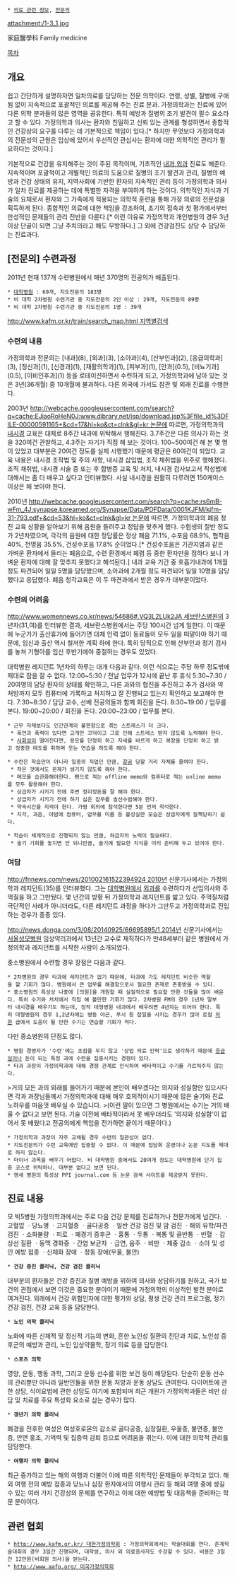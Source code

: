  * [[의료 관련 정보]], [[전문의]]

attachment:/1-3_1.jpg

家庭醫學科
Family medicine

[[목차]]

== 개요 ==
쉽고 간단하게 설명하자면 일차의료를 담당하는 전문 의학이다. 연령, 성별, 질병에 구애됨 없이 지속적으로 포괄적인 의료를 제공해 주는 진료 분과. 가정의학과는 진료에 있어 다른 의학 분과들의 많은 영역을 공유한다. 특히 예방과 질병의 조기 발견이 필수 요소라고 할 수 있다. 가정의학과 의사는 환자와 친밀하고 신뢰 있는 관계를 형성하면서 종합적인 건강상의 요구를 다루는 데 기본적으로 책임이 있다.[* 하지만 무엇보다 가정의학과의 전문성의 근원은 임상에 있어서 우선적인 관심사는 환자에 대한 의학적인 관리가 필요하다는 것이다.]

기본적으로 건강을 유지해주는 것이 주된 목적이며, 기초적인 [[내과]],[[외과]] 진료도 해준다. 지속적이며 포괄적이고 개별적인 의료의 도움으로 질병의 조기 발견과 관리, 질병의 예방과 건강 상태의 유지, 지역사회에 기반한 환자의 지속적인 관리 등이 가정의학과 의사가 일차 진료를 제공하는 데에 특별한 자격을 부여하게 하는 것이다. 
의학적인 지식과 기술의 요체로서 환자와 그 가족에게 적용되는 의학적 훈련을 통해 가정 의료의 전문성을 획득하게 된다. 종합적인 의료에 대한 책임을 강조하여, 초기의 접촉과 첫 평가에서부터 만성적인 문제들의 관리 전반을 다룬다.[* 이런 이유로 가정의학과 개인병원의 경우 3년 이상 단골이 되면 그냥 주치의라고 해도 무방하다.] 그 외에 건강검진도 상당 수 담당하는 진료과다.

== [전문의] 수련과정 ==
2011년 현재 137개 수련병원에서 매년 370명의 전공의가 배출된다.
 * [[대학병원]] : 69개, 지도전문의 183명
 * 비 대학 2차병원 수련기관 중 지도전문의 2인 이상 : 29개, 지도전문의 89명
 * 비 대학 2차병원 수련기관 중 지도전문의 1명 : 39개
[[http://www.kafm.or.kr/train/search_map.html 지역별검색]]

=== 수련의 내용 ===
가정의학과 전문의는 [내과](8), [외과](3), [소아과](4), [산부인과](2), [응급의학과](3), [정신과](1), [신경과](1), [재활의학과](1), [피부과](1), [안과](0.5), [비뇨기과](0.5), [이비인후과](1) 등을 로테이션하면서 수련하게 되고, 가정의학과에 남아 있는 것은 3년(36개월) 중 10개월에 불과하다. 다른 의국에 가서도 참관 및 외래 진료를 수행한다.

2003년 [[http://webcache.googleusercontent.com/search?q=cache:EJiaoRoHeN0J:www.dibrary.net/jsp/download.jsp%3Ffile_id%3DFILE-00000591165+&cd=17&hl=ko&ct=clnk&gl=kr 논문]]에 따르면, 가정의학과의 [[내시경]] 교육은 대체로 8주간 내과에 위탁해서 행해진다. 3.7주간은 다른 의사가 하는 것을 320여건 관찰하고, 4.3주는 자기가 직접 해 보는 것이다. 100~500여건 해 본 몇 명이 있었고 대부분은 20여건 정도를 실제 시행했기 때문에 평균은 60여건이 되었다.
교육 내용은 내시경 조작법 및 주의 사항, 내시경 삽입법, 조직 채취법을 위주로 행해졌다. 조직 채취법, 내시경 시술 중 또는 후 합병증 교육 및 처치, 내시경 검사보고서 작성법에 대해서는 좀 더 배우고 싶다고 인터뷰했다. 사실 내시경을 원활히 다루려면 150케이스 이상은 해 보아야 한다.

2010년 [[http://webcache.googleusercontent.com/search?q=cache:rs6mB-wFm_4J:synapse.koreamed.org/Synapse/Data/PDFData/0001KJFM/kjfm-31-793.pdf+&cd=53&hl=ko&ct=clnk&gl=kr 논문]]에 따르면, 가정의학과의 폐음 청진 교육 상황을 알아보기 위해 음원을 들려주고 정답을 맞추게 했다. 수험생의 절반 정도가 2년차였으며, 각각의 음원에 대한 정답률은 정상 폐음 71.1%, 수포음 68.9%, 협착음 40%, 천명음 35.5%, 건성수포음 17.8% 순이었다.[* 건성수포음은 기관지염과 같은 가벼운 환자에서 들리는 폐음으로, 수련 환경에서 폐렴 등 중한 환자만을 접하다 보니 가벼운 환자에 대해 잘 맞추지 못했다고 해석된다.] 내과 교육 기간 중 호흡기내과에 1개월 정도 파견되어 일일 5명을 담당했으며, 소아과에 2개월 정도 파견되어 일일 10명을 담당했다고 응답했다. 폐음 청각교육은 이 두 파견과에서 받은 경우가 대부분이었다.

=== 수련의 어려움 ===
[[http://www.womennews.co.kr/news/54686#.VQ3L2LUk2JA 세브란스병원]]의 3년차(31,여)를 인터뷰한 결과, 세브란스병원에서는 주당 100시간 넘게 일한다. 이 때문에 누군가가 출산휴가에 들어가면 대체 인력 없이 동료들이 모두 일을 떠맡아야 하기 때문에, 임신과 출산 역시 철저한 계획 하에 한다. 특히 당직으로 인해 산부인과 정기 검사를 놓쳐 기형아를 임신 후반기에야 중절하는 경우도 있었다.

대학병원 레지던트 1년차의 하루는 대개 다음과 같다. 이런 식으로는 주당 하루 정도밖에 제대로 잠을 잘 수 없다.
12:00~5:30 / 전날 업무가 12시에 끝난 후 휴식
5:30~7:30 / 20여명의 담당 환자의 상태를 확인하고, 다른 과와의 협진을 추진하고 추가 검사와 약 처방까지 모두 컴퓨터에 기록하고 처치하고 잘 진행되고 있는지 확인하고 보고해야 한다.
7:30~8:30 / 담당 교수, 선배 전공의들과 함께 회진을 돈다.
8:30~19:00 / 업무를 본다.
19:00~20:00 / 회진을 돈다.
20:00~23:00 / 업무를 본다.

 * 근무 자체보다도 인간관계의 불편함으로 겪는 스트레스가 더 크다. 
  * 폭언과 폭력이 있다면 고개만 끄덕이고 그로 인해 스트레스 받지 않도록 노력해야 한다. 
  * [[사회성]]이 떨어진다면, 용모를 단정히 하고 자세를 바르게 하고 복장을 단정히 하고 밝고 정중한 태도를 취하며 웃는 연습을 하도록 해야 한다.

 * 수련은 학습만이 아니라 일종의 직업인 만큼, [[갈굼]] 당할 거리 자체를 줄여야 한다.
  * 작은 것에서도 문제가 생기지 않도록 해야 한다.
  * 메모를 습관화해야한다. 펜으로 적는 offline memo와 컴퓨터로 적는 online memo를 모두 활용해야 한다.
  * 상급자가 시키기 전에 주변 정리정돈을 잘 해야 한다.
  * 상급자가 시키기 전에 하기 싫은 잡무를 솔선수범해야 한다.
  * 약속시간을 지켜야 한다. 가령 회의에 참석한다면 5분 먼저 착석한다.
  * 지각, 과음, 야밤에 컴퓨터, 업무를 미룸 등 불성실한 모습은 상급자에게 질책당하기 쉽다.

 * 학습이 체계적으로 진행되지 않는 만큼, 하급자의 노력이 필요하다.
  * 술기 기회를 놓치면 안 되니만큼, 술기에 필요한 지식을 미리 준비해 두고 있어야 한다.

=== 여담 ===
[[http://fnnews.com/news/201002161522394924 2010년]] 신문기사에서는 가정의학과 레지던트(35)를 인터뷰했다. 그는 [[대학병원]]에서 [[외과]]를 수련하다가 선임의사와 주먹질을 하고 그만뒀다. 몇 년간의 방황 뒤 가정의학과 레지던트를 밟고 있다. 주먹질처럼 극단적인 사례가 아니더라도, 다른 레지던트 과정을 하다가 그만두고 가정의학과로 진입하는 경우가 종종 있다.

[[http://news.donga.com/3/08/20140925/66695895/1 2014년]] 신문기사에서는 [[서울성모병원]] 임상약리과에서 13년간 교수로 재직하다가 만48세부터 같은 병원에서 가정의학과 레지던트를 시작한 사람이 소개되었다.

중소병원에서 수련할 경우 장점은 다음과 같다.
 * 2차병원의 경우 타과에 레지던트가 없기 때문에, 타과에 가도 레지던트 비슷한 역할을 할 기회가 많다. 병원에서 큰 업무를 해결함으로서 필요한 존재로 존중받을 수 있다.
 * 중소병원의 특성상 나중에 [의원]을 개원할 때 실질적으로 필요할 만한 것들을 많이 배운다. 특히 수기와 처치에서 직접 해 볼만한 기회가 많다. 2차병원 FM의 경우 1년차 말부터 내시경을 배우기도 하는데, 정작 대형병원 내과에서 배우려면 4년차는 되어야 한다. 특히 대형병원의 경우 1,2년차에는 병동 야근, 푸시 등 잡일을 시키는 경우가 많아 로컬 [[의원]] 급에서 도움이 될 만한 수기는 연습할 기회가 적다.

다만 중소병원의 단점도 많다.
 * 병원 경영자가 '수련'에는 초점을 두지 않고 '상업 의료 인력'으로 생각하기 때문에 [[응급실]]이나 돈이 되는 특정 과에 수련을 집중시키는 경향이 있다.
 * 타과 과장이 가정의학과에 대해 경쟁 관계로 인식하여 배타적이고 수기를 가르쳐주지 않는다. 
>거의 모든 과의 외래를 들어가기 때문에 본인이 배우겠다는 의지와 성실함만 있으시다면 각과 과장님들께서 가정의학과에 대해 매우 호의적이시기 때문에 많은 술기와 진료 노하우를 마음껏 배우실 수 있습니다.
>(이런 말이 있으면 그 병원에서는 수기는 거의 배울 수 없다고 보면 된다. 기술 이전에 배타적이라서 못 배우더라도 '의지와 성실함'이 없어서 못 배웠다고 전공의에게 책임을 전가하면 끝이기 때문이다.)
 * 가정의학과 과장이 자주 교체될 경우 수련의 일관성이 없다.
 * 지도전문의가 수련 교육에만 집중할 수 없다. 이 때문에 집담회 운영이나 논문 지도를 제대로 하지 않는다.
 * 마이너 과목을 배우기 어렵다. 비 대학병원 중에서도 20여개 정도는 대학병원에 단기 집중 코스로 위탁하나, 대부분 없다고 보면 된다.
 * 영세 병원의 특성상 PPI journal.com 등 논문 검색 사이트를 제공받지 못한다.

== 진료 내용 ==
모 빅5병원 가정의학과에서는 주로 다음 건강 문제를 진료하거나 전문가에게 넘긴다.
ㆍ고혈압
ㆍ당뇨병
ㆍ고지혈증
ㆍ골다공증
ㆍ일반 건강 검진 및 암 검진
ㆍ해외 유학/파견 검진
ㆍ소화불량
ㆍ피로 
ㆍ폐경기 증후군
ㆍ흉통
ㆍ두통
ㆍ복통 및 골반통
ㆍ빈혈
ㆍ갑상선 질환
ㆍ동맥 경화증
ㆍ간염 보균자 
ㆍ금연, 음주
ㆍ비만
ㆍ체중 감소
ㆍ소아 및 성인 예방 접종
ㆍ신체화 장애
ㆍ정동 장애(우울, 불안) 


 * '''건강 증진 클리닉, 건강 검진 클리닉'''
대부분의 환자들은 건강 증진과 질병 예방을 위하여 의사와 상담하기를 원하고, 국가 보건의 관점에서 보면 이것은 중요한 분야이기 때문에 가정의학의 이상적인 발전 분야로 여겨진다. 외래에서 건강 위험인자에 대한 평가와 상담, 평생 건강 관리 프로그램, 정기 건강 검진, 건강 교육 등을 담당한다.

 * '''노인 의학 클리닉'''
노화에 따른 신체적 및 정신적 기능의 변화, 흔한 노인성 질환의 진단과 치료, 노인성 증후군의 예방과 관리, 노인 임상약물학, 장기 의료 등을 담당한다.

 * '''스포츠 의학'''
영양, 운동, 행동 과학, 그리고 운동 선수를 위한 보건 등이 해당된다. 단순히 운동 선수의 관리뿐만 아니라 일반인들을 위한 운동 처방과 운동 상담도 관여한다. 다이어트에 관한 상담, 식이요법에 관한 상담도 여기에 포함되며 최근 개원가 가정의학과들은 비만 상담 및 치료를 주요 특성화 요소로 삼는 경우가 많다.

 * '''갱년기 의학 클리닉'''
폐경을 전후한 여성은 여성호로몬의 감소로 골다공증, 심장질환, 우울증, 불면증, 불안증, 안면 홍조, 기억력 및 집중력 감퇴 등으로 어려움을 겪는다. 이에 대한 의학적 관리를 담당한다.

 * '''여행자 의학 클리닉'''
최근 증가하고 있는 해외 여행과 더불어 이에 따른 의학적인 문제들이 부각되고 있다. 해외 여행 전의 예방 접종과 당뇨나 심장 환자에서의 여행시 관리 등 해외 여행 중에 생길 수 있는 여러 가지 건강상의 문제를 연구하고 이에 대한 예방법 및 대응책을 준비하는 학문 분야이다.
 
== 관련 협회 ==
 * [[http://www.kafm.or.kr/ 대한가정의학회]] : 가정의학회에서는 학술대회를 연다. 춘계학술대회의 경우 3일간 진행되며, 대학생, 의사 외 의료종사자도 수강할 수 있다. 비용은 3일간 12만원(비회원 의사)을 받는다.
 * [[http://www.aafp.org/ 미국가정의학회]]
